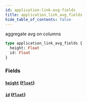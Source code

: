 ```yaml
---
id: application-link-avg-fields
title: application_link_avg_fields
hide_table_of_contents: false
---
```


aggregate avg on columns

```graphql
type application_link_avg_fields {
  height: Float
  id: Float
}
```

### Fields

#### [`height`](#) ([`Float`](/07-graphql/scalars/float))

#### [`id`](#) ([`Float`](/07-graphql/scalars/float))
